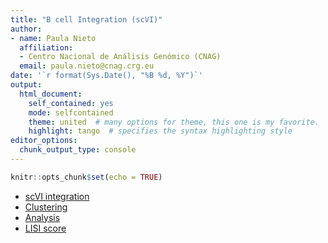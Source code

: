 ---
title: "B cell Integration (scVI)"
author: 
- name: Paula Nieto
  affiliation: 
  - Centro Nacional de Análisis Genómico (CNAG)
  email: paula.nieto@cnag.crg.eu
date: '`r format(Sys.Date(), "%B %d, %Y")`'
output:
  html_document:
    self_contained: yes
    mode: selfcontained
    theme: united  # many options for theme, this one is my favorite.
    highlight: tango  # specifies the syntax highlighting style
editor_options:
  chunk_output_type: console
---

```{r setup, include=FALSE}
knitr::opts_chunk$set(echo = TRUE)
```

* [scVI integration](Myeloid_cell_integration_scVI.html)
* [Clustering](Myeloid_cell_clustering.html)
* [Analysis](Myeloid_scVI_integration_analysis.html)
* [LISI score](LISI_score_Myeloid cells.html)
